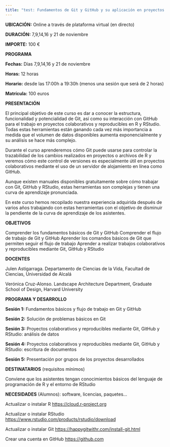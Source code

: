 ```yaml
---
title: "test: Fundamentos de Git y GitHub y su aplicación en proyectos colaborativos y reproducibles en R y RStudio"
---
```


**UBICACIÓN:** Online a través de plataforma virtual (en directo)

**DURACIÓN:** 7,9,14,16 y 21 de noviembre

**IMPORTE:** 100 €

**PROGRAMA**

**Fechas:** Días 7,9,14,16 y 21 de noviembre

**Horas:** 12 horas

**Horario:** desde las 17:00h a 19:30h (menos una sesión que será de 2 horas)

**Matrícula:** 100 euros

**PRESENTACIÓN**

El principal objetivo de este curso es dar a conocer la estructura, funcionalidad y potencialidad de Git, así como su interacción con GitHub para el trabajo en proyectos colaborativos y reproducibles en R y RStudio. Todas estas herramientas están ganando cada vez más importancia a medida que el volumen de datos disponibles aumenta exponencialmente y su análisis se hace más complejo.

Durante el curso aprenderemos cómo Git puede usarse para controlar la trazabilidad de los cambios realizados en proyectos o archivos de R y veremos cómo este control de versiones es especialmente útil en proyectos colaborativos mediante el uso de un servidor de alojamiento en línea como GitHub.

Aunque existen manuales disponibles gratuitamente sobre cómo trabajar con Git, GitHub y RStudio, estas herramientas son complejas y tienen una curva de aprendizaje pronunciada.

En este curso hemos recopilado nuestra experiencia adquirida después de varios años trabajando con estas herramientas con el objetivo de disminuir la pendiente de la curva de aprendizaje de los asistentes.

**OBJETIVOS**

Comprender los fundamentos básicos de Git y GitHub Comprender el flujo de trabajo de Git y GitHub Aprender los comandos básicos de Git que permiten seguir el flujo de trabajo Aprender a realizar trabajos colaborativos y reproducibles mediante Git, GitHub y RStudio

**DOCENTES**

Julen Astigarraga. Departamento de Ciencias de la Vida, Facultad de Ciencias, Universidad de Alcalá

Verónica Cruz-Alonso. Landscape Architecture Department, Graduate School of Design, Harvard University

**PROGRAMA Y DESARROLLO**

**Sesión 1:** Fundamentos básicos y flujo de trabajo en Git y GitHub

**Sesión 2:** Solución de problemas básicos en Git

**Sesión 3:** Proyectos colaborativos y reproducibles mediante Git, GitHub y RStudio: análisis de datos

**Sesión 4:** Proyectos colaborativos y reproducibles mediante Git, GitHub y RStudio: escritura de documentos

**Sesión 5:** Presentación por grupos de los proyectos desarrollados

**DESTINATARIOS** (requisitos mínimos)

Conviene que los asistentes tengan conocimientos básicos del lenguaje de programación de R y el entorno de RStudio

**NECESIDADES** (Alumnos): software, licencias, paquetes...

Actualizar o instalar R <https://cloud.r-project.org>

Actualizar o instalar RStudio <https://www.rstudio.com/products/rstudio/download>

Actualizar o instalar Git <https://happygitwithr.com/install-git.html>

Crear una cuenta en GitHub <https://github.com>
